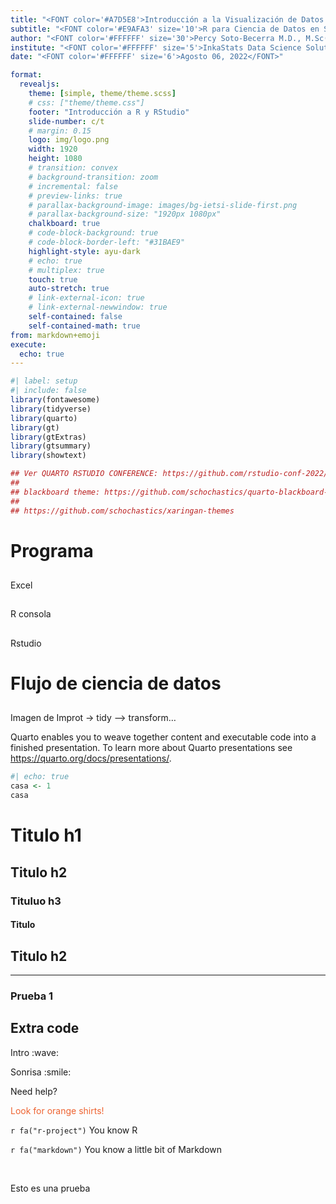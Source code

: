 ```yaml
---
title: "<FONT color='#A7D5E8'>Introducción a la Visualización de Datos con {ggplot2}</FONT>"
subtitle: "<FONT color='#E9AFA3' size='10'>R para Ciencia de Datos en Salud: <br> Análisis Descriptivo e Inferencia Estadística</FONT>"
author: "<FONT color='#FFFFFF' size='30'>Percy Soto-Becerra M.D., M.Sc(c)</FONT>"
institute: "<FONT color='#FFFFFF' size='5'>InkaStats Data Science Solutions | Medical Branch<br>@github/psotob91</FONT>"
date: "<FONT color='#FFFFFF' size='6'>Agosto 06, 2022</FONT>"

format: 
  revealjs:
    theme: [simple, theme/theme.scss]
    # css: ["theme/theme.css"]
    footer: "Introducción a R y RStudio"
    slide-number: c/t
    # margin: 0.15
    logo: img/logo.png
    width: 1920
    height: 1080
    # transition: convex
    # background-transition: zoom
    # incremental: false
    # preview-links: true
    # parallax-background-image: images/bg-ietsi-slide-first.png
    # parallax-background-size: "1920px 1080px"
    chalkboard: true
    # code-block-background: true
    # code-block-border-left: "#31BAE9"
    highlight-style: ayu-dark
    # echo: true
    # multiplex: true
    touch: true
    auto-stretch: true
    # link-external-icon: true
    # link-external-newwindow: true
    self-contained: false
    self-contained-math: true
from: markdown+emoji
execute:
  echo: true
---
```


```r
#| label: setup
#| include: false
library(fontawesome)
library(tidyverse)
library(quarto)
library(gt)
library(gtExtras)
library(gtsummary)
library(showtext)

## Ver QUARTO RSTUDIO CONFERENCE: https://github.com/rstudio-conf-2022/get-started-quarto/blob/main/materials/02-authoring.qmd
## 
## blackboard theme: https://github.com/schochastics/quarto-blackboard-theme
## 
## https://github.com/schochastics/xaringan-themes
```

# Programa

## 

Excel

## 

R consola

## 

Rstudio

# Flujo de ciencia de datos

## 

Imagen de Improt -> tidy --> transform...

Quarto enables you to weave together content and executable code into a finished presentation. To learn more about Quarto presentations see <https://quarto.org/docs/presentations/>.

```r
#| echo: true
casa <- 1
casa
```

# Titulo h1

## Titulo h2

### Tituluo h3

#### Titulo

## Titulo h2

------------------------------------------------------------------------

### Prueba 1

## Extra code

Intro :wave:

Sonrisa :smile:

[Need help?]{.fragment}

[Look for orange shirts!]{.r-fit-text .fragment style="color: #EE6331;"}

`r fa("r-project")` You know R

`r fa("markdown")` You know a little bit of Markdown

<br/>

::: notes
Esto es una prueba
:::
